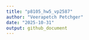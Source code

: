 ```yaml
---
title: "p8105_hw5_vp2587"
author: "Veerapetch Petchger"
date: "2025-10-31"
output: github_document
---
```

